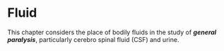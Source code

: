 # Fluid

This chapter considers the place of bodily fluids in the study of **_general paralysis_**, particularly cerebro spinal fluid (CSF) and urine. 
